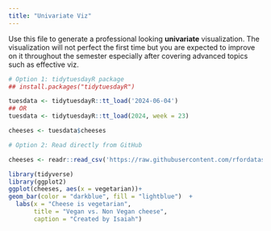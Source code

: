```yaml
---
title: "Univariate Viz"
---
```


Use this file to generate a professional looking **univariate** visualization. The visualization will not perfect the first time but you are expected to improve on it throughout the semester especially after covering advanced topics such as effective viz.

```r
# Option 1: tidytuesdayR package 
## install.packages("tidytuesdayR")

tuesdata <- tidytuesdayR::tt_load('2024-06-04')
## OR
tuesdata <- tidytuesdayR::tt_load(2024, week = 23)

cheeses <- tuesdata$cheeses

# Option 2: Read directly from GitHub

cheeses <- readr::read_csv('https://raw.githubusercontent.com/rfordatascience/tidytuesday/main/data/2024/2024-06-04/cheeses.csv')
```
```r
library(tidyverse)
library(ggplot2)
ggplot(cheeses, aes(x = vegetarian))+
geom_bar(color = "darkblue", fill = "lightblue")  +
  labs(x = "Cheese is vegetarian",
       title = "Vegan vs. Non Vegan cheese",
       caption = "Created by Isaiah")
```


